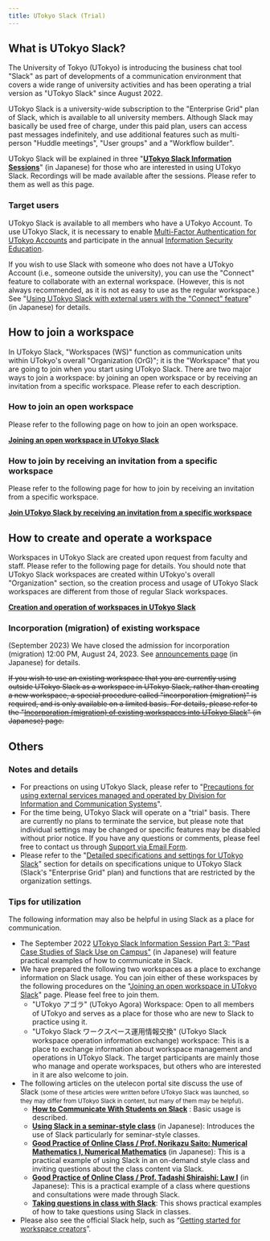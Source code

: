 ```yaml
---
title: UTokyo Slack (Trial)
---
```



<SlackNewDesign />

## What is UTokyo Slack?

The University of Tokyo (UTokyo) is introducing the business chat tool "Slack" as part of developments of a communication environment that covers a wide range of university activities and has been operating a trial version as "UTokyo Slack" since August 2022.

UTokyo Slack is a university-wide subscription to the "Enterprise Grid" plan of Slack, which is available to all university members. Although Slack may basically be used free of charge, under this paid plan, users can access past messages indefinitely, and use additional features such as multi-person "Huddle meetings", "User groups" and a "Workflow builder".

<div class="box">
    UTokyo Slack will be explained in three "<strong><a href="/events/2022-slack/">UTokyo Slack Information Sessions</a></strong>" (in Japanese) for those who are interested in using UTokyo Slack. Recordings will be made available after the sessions. Please refer to them as well as this page.
</div>

### Target users

UTokyo Slack is available to all members who have a UTokyo Account. To use UTokyo Slack, it is necessary to enable [Multi-Factor Authentication for UTokyo Accounts](/en/utokyo_account/mfa/) and participate in the annual [Information Security Education](https://univtokyo.sharepoint.com/sites/Security/SitePages/en/Information_Security_Education.aspx).

If you wish to use Slack with someone who does not have a UTokyo Account (i.e., someone outside the university), you can use the "Connect" feature to collaborate with an external workspace. (However, this is not always recommended, as it is not as easy to use as the regular workspace.) See "[Using UTokyo Slack with external users with the "Connect" feature](/slack/workspace/connect)" (in Japanese) for details.

## How to join a workspace

In UTokyo Slack, "Workspaces (WS)" function as communication units within UTokyo's overall "Organization (OrG)"; it is the "Workspace" that you are going to join when you start using UTokyo Slack. There are two major ways to join a workspace: by joining an open workspace or by receiving an invitation from a specific workspace. Please refer to each description.

### How to join an open workspace

Please refer to the following page on how to join an open workspace.

<b class="box center">
    <a href="join">Joining an open workspace in UTokyo Slack</a>
</b>

### How to join by receiving an invitation from a specific workspace

Please refer to the following page for how to join by receiving an invitation from a specific workspace.

<b class="box center">
    <a href="invited">Join UTokyo Slack by receiving an invitation from a specific workspace</a>
</b>

## How to create and operate a workspace

Workspaces in UTokyo Slack are created upon request from faculty and staff. Please refer to the following page for details. You should note that UTokyo Slack workspaces are created within UTokyo's overall "Organization" section, so the creation process and usage of UTokyo Slack workspaces are different from those of regular Slack workspaces.

<b class="box center">
    <a href="/en/slack/workspace/">Creation and operation of workspaces in UTokyo Slack</a>
</b>

### Incorporation (migration) of existing workspace

(September 2023) We have closed the admission for incorporation (migration) 12:00 PM, August 24, 2023. See [announcements page](/notice/2023/06-slack-migration) (in Japanese) for details.

<del>If you wish to use an existing workspace that you are currently using outside UTokyo Slack as a workspace in UTokyo Slack, rather than creating a new workspace, a special procedure called "incorporation (migration)" is required, and is only available on a limited basis. For details, please refer to the "[Incorporation (migration) of existing workspaces into UTokyo Slack](/slack/workspace/migration)" (in Japanese) page.</del>

## Others

### Notes and details

- For preactions on using UTokyo Slack, please refer to "[Precautions for using external services managed and operated by Division for Information and Communication Systems](/en/docs/dics-terms)".
- For the time being, UTokyo Slack will operate on a "trial" basis. There are currently no plans to terminate the service, but please note that individual settings may be changed or specific features may be disabled without prior notice. If you have any questions or comments, please feel free to contact us through [Support via Email Form](/en/support/#email-form).
- Please refer to the "[Detailed specifications and settings for UTokyo Slack](details)" section for details on specifications unique to UTokyo Slack (Slack's "Enterprise Grid" plan) and functions that are restricted by the organization settings.

### Tips for utilization

The following information may also be helpful in using Slack as a place for communication.

- The September 2022 [UTokyo Slack Information Session Part 3: "Past Case Studies of Slack Use on Campus"](/events/2022-slack/#part3) (in Japanese) will feature practical examples of how to communicate in Slack.
- We have prepared the following two workspaces as a place to exchange information on Slack usage. You can join either of these workspaces by the following procedures on the "[Joining an open workspace in UTokyo Slack](join)" page. Please feel free to join them.
    - "UTokyo アゴラ" (UTokyo Agora) Workspace: Open to all members of UTokyo and serves as a place for those who are new to Slack to practice using it.
    - "UTokyo Slack ワークスペース運用情報交換" (UTokyo Slack workspace operation information exchange) workspace: This is a place to exchange information about workspace management and operations in UTokyo Slack. The target participants are mainly those who manage and operate workspaces, but others who are interested in it are also welcome to join.
- The following articles on the utelecon portal site discuss the use of Slack <small>(some of these articles were written before UTokyo Slack was launched, so they may differ from UTokyo Slack in content, but many of them may be helpful)</small>. 
    - **[How to Communicate With Students on Slack](/en/articles/slack-communication/)** : Basic usage is described.
    - **[Using Slack in a seminar-style class](/articles/slack-seminar/)** (in Japanese): Introduces the use of Slack particularly for seminar-style classes.
    - **[Good Practice of Online Class / Prof. Norikazu Saito: Numerical Mathematics I, Numerical Mathematics](/good-practice/interview/saito)** (in Japanese): This is a practical example of using Slack in an on-demand style class and inviting questions about the class content via Slack.
    - **[Good Practice of Online Class / Prof. Tadashi Shiraishi: Law I](/good-practice/interview/shiraishi)** (in Japanese): This is a practical example of a class where questions and consultations were made through Slack.
    - **[Taking questions in class with Slack](/en/articles/question-tools#Slack)**: This shows practical examples of how to take questions using Slack in classes.
- Please also see the official Slack help, such as “[Getting started for workspace creators](https://slack.com/intl/en-gb/help/articles/217626298-Getting-started-for-workspace-creators)”.
